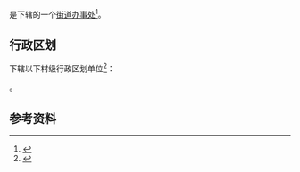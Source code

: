 {{中国乡级行政区|54/04/02/001/000}}

'''{{PAGENAMEBASE}}'''是{{PRC admin/fullname|54/04/02/001/000|3}}下辖的一个[[街道办事处|街道办事处]]<ref>{{PRC admin/ref sgc|{{PRC admin/parent|54/04/02/001/000}}}}</ref>。

== 行政区划 ==
{{PAGENAMEBASE}}下辖以下村级行政区划单位<ref>{{PRC admin/ref sgc|54/04/02/001/000}}</ref>：

{{PRC admin/children|54/04/02/001/000}}。

== 参考资料 ==
{{reflist}}

{{西藏行政区划小作品}}
{{PRC admin/navcat|54/04/02/001/000}}